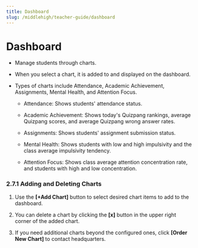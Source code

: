 ```yaml
---
title: Dashboard
slug: /middlehigh/teacher-guide/dashboard
---
```



# Dashboard

- Manage students through charts.
- When you select a chart, it is added to and displayed on the dashboard.
- Types of charts include Attendance, Academic Achievement, Assignments, Mental Health, and Attention Focus.

  - Attendance: Shows students' attendance status.
  - Academic Achievement: Shows today's Quizpang rankings, average Quizpang scores, and average Quizpang wrong answer rates.
  - Assignments: Shows students' assignment submission status.
  - Mental Health: Shows students with low and high impulsivity and the class average impulsivity tendency.
  - Attention Focus: Shows class average attention concentration rate, and students with high and low concentration.

    <!-- ![](/img/en_teacher/en_teacher_2-7_01.jpg) -->

### 2.7.1 Adding and Deleting Charts

1. Use the **\[+Add Chart]** button to select desired chart items to add to the dashboard.
2. You can delete a chart by clicking the **\[x]** button in the upper right corner of the added chart.
3. If you need additional charts beyond the configured ones, click **\[Order New Chart]** to contact headquarters.

   <!-- ![](/img/en_teacher/en_teacher_2-7-1_01.jpg) -->

   <!-- ![](/img/en_teacher/en_teacher_2-7-1_02.jpg) -->

   <!-- ![](/img/en_teacher/en_teacher_2-7-1_03.jpg) -->
